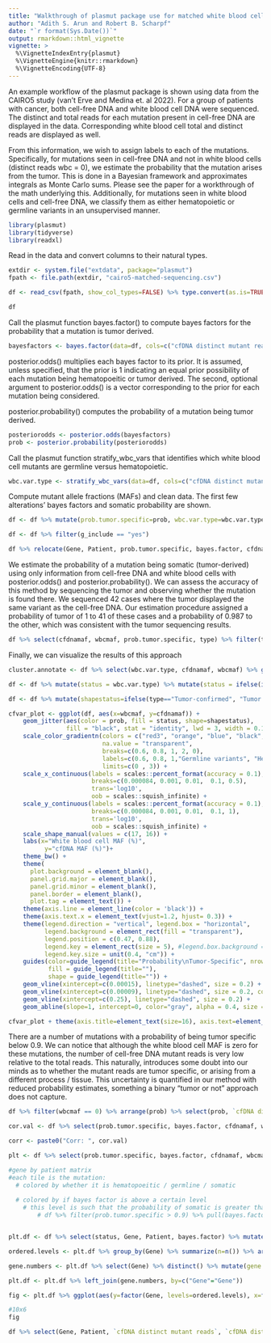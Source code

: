 ```yaml
---
title: "Walkthrough of plasmut package use for matched white blood cell and cell-free DNA mutants sequenced"
author: "Adith S. Arun and Robert B. Scharpf"
date: "`r format(Sys.Date())`"
output: rmarkdown::html_vignette
vignette: >
  %\VignetteIndexEntry{plasmut}
  %\VignetteEngine{knitr::rmarkdown}
  %\VignetteEncoding{UTF-8}
---
```

An example workflow of the plasmut package is shown using data from the CAIRO5 study (van't Erve and Medina et. al 2022). For a group of patients with cancer, both cell-free DNA and white blood cell DNA were sequenced. The distinct and total reads for each mutation present in cell-free DNA are displayed in the data. Corresponding white blood cell total and distinct reads are displayed as well. 

From this information, we wish to assign labels to each of the mutations. Specifically, for mutations seen in cell-free DNA and not in white blood cells (distinct reads wbc = 0), we estimate the probability that the mutation arises from the tumor. This is done in a Bayesian framework and approximates integrals as Monte Carlo sums. Please see the paper for a workthrough of the math underlying this. Additionally, for mutations seen in white blood cells and cell-free DNA, we classify them as either hematopoietic or germline variants in an unsupervised manner.

```r
library(plasmut)
library(tidyverse)
library(readxl)
```

Read in the data and convert columns to their natural types. 
```r
extdir <- system.file("extdata", package="plasmut")
fpath <- file.path(extdir, "cairo5-matched-sequencing.csv")

df <- read_csv(fpath, show_col_types=FALSE) %>% type.convert(as.is=TRUE)

df
```

Call the plasmut function bayes.factor() to compute bayes factors for the probability that a mutation is tumor derived. 
```r
bayesfactors <- bayes.factor(data=df, cols=c("cfDNA distinct mutant reads","cfDNA distinct reads","wbc distinct mutant reads","wbc distinct reads")) 
```

posterior.odds() multiplies each bayes factor to its prior. It is assumed, unless specified, that the prior is 1 indicating an equal prior possibility of each mutation being hematopoeitic or tumor derived. The second, optional argument to posterior.odds() is a vector corresponding to the prior for each mutation being considered. 

posterior.probability() computes the probability of a mutation being tumor derived. 
```r
posteriorodds <- posterior.odds(bayesfactors)
prob <- posterior.probability(posteriorodds)
```


Call the plasmut function stratify_wbc_vars that identifies which white blood cell mutants are germline versus hematopoietic. 
```r
wbc.var.type <- stratify_wbc_vars(data=df, cols=c("cfDNA distinct mutant reads","cfDNA distinct reads","wbc distinct mutant reads","wbc distinct reads"))
```

Compute mutant allele fractions (MAFs) and clean data. The first few alterations' bayes factors and somatic probability are shown. 

```r
df <- df %>% mutate(prob.tumor.specific=prob, wbc.var.type=wbc.var.type, bayes.factor=bayesfactors) %>% mutate(wbcmaf=`wbc distinct mutant reads`/`wbc distinct reads`, cfdnamaf=`cfDNA distinct mutant reads`/`cfDNA distinct reads`) %>% mutate(cfdnamaf=ifelse(is.nan(cfdnamaf), 0, cfdnamaf))

df <- df %>% filter(g_include == "yes")

df %>% relocate(Gene, Patient, prob.tumor.specific, bayes.factor, cfdnamaf, wbcmaf) %>% head()
```

We estimate the probability of a mutation being somatic (tumor-derived) using only information from cell-free DNA and white blood cells with posterior.odds() and posterior.probability(). We can assess the accuracy of this method by sequencing the tumor and observing whether the mutation is found there. We sequenced 42 cases where the tumor displayed the same variant as the cell-free DNA. Our estimation procedure assigned a probability of tumor of 1 to 41 of these cases and a probability of 0.987 to the other, which was consistent with the tumor sequencing results. 

```r
df %>% select(cfdnamaf, wbcmaf, prob.tumor.specific, type) %>% filter(type=="Tumor-confirmed") %>% mutate(prob.tumor.specific = round(prob.tumor.specific, 3)) %>% group_by(prob.tumor.specific) %>% summarize(category=unique(type), n=n())
```

Finally, we can visualize the results of this approach
```r
cluster.annotate <- df %>% select(wbc.var.type, cfdnamaf, wbcmaf) %>% group_by(wbc.var.type) %>% summarize(wbclevel=mean(wbcmaf)) %>% arrange(desc(wbclevel)) %>% filter(!is.na(wbc.var.type))

df <- df %>% mutate(status = wbc.var.type) %>% mutate(status = ifelse(is.na(status), "Likely tumor-specific", wbc.var.type)) %>% mutate(status = ifelse(status==cluster.annotate$wbc.var.type[1], "Germline variants", status)) %>% mutate(status = ifelse(status==cluster.annotate$wbc.var.type[2], "Hematopoietic variants", status)) %>% mutate(prob=status) %>% mutate(prob=ifelse(status=="Likely tumor-specific", prob.tumor.specific, prob)) %>% mutate(prob=ifelse(status=="Germline variants", 2, prob), prob=ifelse(status=="Hematopoietic variants", 0, prob)) %>% mutate(prob=as.numeric(prob))

df <- df %>% mutate(shapestatus=ifelse(type=="Tumor-confirmed", "Tumor confirmed", "Tumor not sequenced"))

cfvar_plot <- ggplot(df, aes(x=wbcmaf, y=cfdnamaf)) +
    geom_jitter(aes(color = prob, fill = status, shape=shapestatus),
                fill = "black", stat = "identity", lwd = 3, width = 0.1, alpha = 0.7) +
    scale_color_gradientn(colors = c("red3", "orange", "blue", "black", "black", "orange"), 
                          na.value = "transparent",
                          breaks=c(0.6, 0.8, 1, 2, 0),
                          labels=c(0.6, 0.8, 1,"Germline variants", "Hematopoietic variants"),
                          limits=c(0 , 3)) +
    scale_x_continuous(labels = scales::percent_format(accuracy = 0.1),
                       breaks=c(0.000084, 0.001, 0.01,  0.1, 0.5),
                       trans='log10',
                       oob = scales::squish_infinite) +
    scale_y_continuous(labels = scales::percent_format(accuracy = 0.1),
                       breaks=c(0.000084, 0.001, 0.01,  0.1, 1),
                       trans='log10',
                       oob = scales::squish_infinite) +
    scale_shape_manual(values = c(17, 16)) + 
    labs(x="White blood cell MAF (%)",
          y="cfDNA MAF (%)")+
    theme_bw() + 
    theme(
      plot.background = element_blank(),
      panel.grid.major = element_blank(),
      panel.grid.minor = element_blank(),
      panel.border = element_blank(),
      plot.tag = element_text()) +
    theme(axis.line = element_line(color = 'black')) +
    theme(axis.text.x = element_text(vjust=1.2, hjust= 0.3)) +
    theme(legend.direction = "vertical", legend.box = "horizontal",
          legend.background = element_rect(fill = "transparent"),
          legend.position = c(0.47, 0.88),
          legend.key = element_rect(size = 5), #legend.box.background = element_rect(colour = "black"),
          legend.key.size = unit(0.4, "cm")) +
    guides(color=guide_legend(title="Probability\nTumor-Specific", nrow = 3),
           fill = guide_legend(title=""),
           shape = guide_legend(title="")) +
    geom_vline(xintercept=c(0.00015), linetype="dashed", size = 0.2) +
    geom_vline(xintercept=c(0.00009), linetype="dashed", size = 0.2, color = NA) +
    geom_vline(xintercept=c(0.25), linetype="dashed", size = 0.2) +
    geom_abline(slope=1, intercept=0, color="gray", alpha = 0.4, size = 0.4)

cfvar_plot + theme(axis.title=element_text(size=16), axis.text=element_text(size=13), legend.text=element_text(size=12), legend.title=element_text(size=14))
```
There are a number of mutations with a probability of being tumor specific below 0.9. We can notice that although the white blood cell MAF is zero for these mutations, the number of cell-free DNA mutant reads is very low relative to the total reads. This naturally, introduces some doubt into our minds as to whether the mutant reads are tumor specific, or arising from a different process / tissue. This uncertainty is quantified in our method with reduced probability estimates, something a binary "tumor or not" approach does not capture. 
```r
df %>% filter(wbcmaf == 0) %>% arrange(prob) %>% select(prob, `cfDNA distinct mutant reads`, `cfDNA distinct reads`, `wbc distinct mutant reads`, `wbc distinct reads`, type, Gene, Patient) %>% slice(1:10)
```

```r
cor.val <- df %>% select(prob.tumor.specific, bayes.factor, cfdnamaf, wbcmaf, Gene, Patient) %>% mutate(logbf=log(bayes.factor)) %>% filter(!is.infinite(logbf)) %>% select(cfdnamaf, logbf) %>% cor(method="spearman") %>% as_tibble() %>% slice(1) %>% pull(logbf) %>% round(2)

corr <- paste0("Corr: ", cor.val)

plt <- df %>% select(prob.tumor.specific, bayes.factor, cfdnamaf, wbcmaf, Gene, Patient) %>% mutate(logbf=log(bayes.factor)) %>% filter(!is.infinite(logbf)) %>% ggplot(aes(x=logbf, y=cfdnamaf)) + geom_point(size=1.5) + theme_bw() + ylab("cfDNA MAF") + xlab("log(Bayes Factor)") + theme(panel.grid.major=element_blank(), panel.grid.minor=element_blank()) + geom_smooth(method="loess", se = F) + geom_text(x=400, y=0.22, label=corr, size=4)
```


```r

#gene by patient matrix
#each tile is the mutation: 
  # colored by whether it is hematopoeitic / germline / somatic
      
  # colored by if bayes factor is above a certain level 
    # this level is such that the probability of somatic is greater than 0.9 
        # df %>% filter(prob.tumor.specific > 0.9) %>% pull(bayes.factor) %>% min() --> 18.01


plt.df <- df %>% select(status, Gene, Patient, bayes.factor) %>% mutate(border=ifelse(bayes.factor > 18.01, "> 18.01", "Else")) %>% select(-bayes.factor) %>% mutate(alt.source=ifelse(status=="Likely tumor-specific", "Tumor", status)) %>% select(-status)

ordered.levels <- plt.df %>% group_by(Gene) %>% summarize(n=n()) %>% arrange(desc(n)) %>% pull(Gene)

gene.numbers <- plt.df %>% select(Gene) %>% distinct() %>% mutate(gene.num=1:n())

plt.df <- plt.df %>% left_join(gene.numbers, by=c("Gene"="Gene"))

fig <- plt.df %>% ggplot(aes(y=factor(Gene, levels=ordered.levels), x=factor(Patient), fill=alt.source, color=border)) + geom_tile(size=1.25, alpha=0.7, width=0.85, height=0.75) + theme_minimal() + ylab("Gene") + xlab("Patient") + theme(panel.grid.major=element_blank()) + theme(axis.text.x=element_blank()) + scale_color_manual(values=c("firebrick", "darkblue"), name="Bayes Factor") + scale_fill_manual(values=c("mediumorchid", "cornflowerblue", "sienna"), name="Alteration\nSource")

#10x6
fig
```


```r
df %>% select(Gene, Patient, `cfDNA distinct mutant reads`, `cfDNA distinct reads`, `wbc distinct reads`, `wbc distinct mutant reads`) %>% slice(1:4)
```

